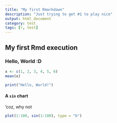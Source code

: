 ---
title: "My first Rmarkdown"
description: "Just trying to get #1 to play nice"
output: html_document
category: test
tags: [r, test]
---

## My first Rmd execution

### Hello, World :D

```{r}
x <- c(1, 2, 3, 4, 5, 6)
mean(x)
```

```{r}
print("Hello, World!")
```

#### A `sin` chart

'coz, why not

```{r sinplot}
plot(1:100, sin(1:100), type = "b")
```

